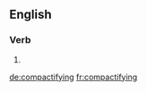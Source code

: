 ==English==

===Verb===
{{head|en|present participle}}

# {{present participle of|compactify|lang=en}}

[[de:compactifying]]
[[fr:compactifying]]